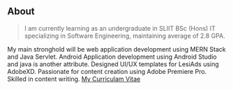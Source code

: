 ## About

> I am currently learning as an undergraduate in SLIIT BSc (Hons) IT specializing in Software Engineering, maintaining average of 2.8 GPA.

My main stronghold will be web application development using MERN Stack and Java Servlet. Android Application development using Android Studio and java is another attribute. Designed UI/UX templates for LesiAds using AdobeXD. Passionate for content creation using Adobe Premiere Pro. Skilled in content writing.
[My Curriculam Vitae](https://drive.google.com/file/d/1NMSSxvtJ2jmurA6JpfdccEZ7nDu4E2On/view?usp=sharing)